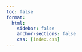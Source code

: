 ```yaml
---
toc: false
format: 
  html: 
    sidebar: false
    anchor-sections: false
    css: [index.css]
---
```

